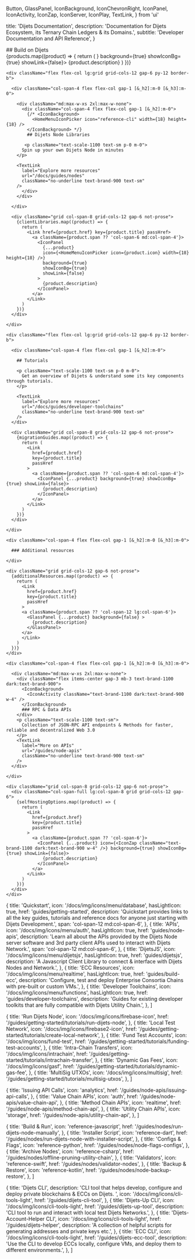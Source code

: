   Button,
  GlassPanel,
  IconBackground,
  IconChevronRight,
  IconPanel,
  IconActivity,
  IconZap,
  IconServer,
  IconPlay,
  TextLink,
} from 'ui'

  title: 'Dijets Documentation',
  description:
    'Documentation for Dijets Ecosystem, its Ternary Chain Ledgers & its Domains.',
  subtitle: 'Developer Documentation and API Reference',
}

<div className="flex flex-col">

  <div>
    <div className="max-w-xl">
      ## Build on Dijets
    </div>
    <div className="grid grid-cols-12 gap-6 not-prose [&_svg]:text-brand-1100 [&_svg]dark:text-brand-900">
      {products.map((product) => {
        return (
          <Link href={product.href} key={product.title} passHref>
            <a className={product.span ?? 'col-span-12 md:col-span-4'}>
              <GlassPanel {...product} icon={<IconServer className="text-brand-1100 dark:text-brand-900 w-4" width={18} height={18} />} background={true} showIconBg={true} showLink={false}>
                {product.description}
              </GlassPanel>
            </a>
          </Link>
        )
      })}
    </div>

    <div className="flex flex-col lg:grid grid-cols-12 gap-6 py-12 border-b">

      <div className="col-span-4 flex flex-col gap-1 [&_h2]:m-0 [&_h3]:m-0">

        <div className="md:max-w-xs 2xl:max-w-none">
          <div className="col-span-4 flex flex-col gap-1 [&_h2]:m-0">
            {/* <IconBackground>
              <HomeMenuIconPicker icon="reference-cli" width={18} height={18} />
            </IconBackground> */}
            ## Dijets Node Libraries

           <p className="text-scale-1100 text-sm p-0 m-0">
          Spin up your own Dijets Node in minutes
        </p>

        <TextLink
          label="Explore more resources"
          url="/docs/guides/nodes"
          className="no-underline text-brand-900 text-sm"
        />
          </div>
        </div>

      </div>

      <div className="grid col-span-8 grid-cols-12 gap-6 not-prose">
        {clientLibraries.map((product) => {
          return (
            <Link href={product.href} key={product.title} passHref>
              <a className={product.span ?? 'col-span-6 md:col-span-4'}>
                <IconPanel
                  {...product}
                  icon={<HomeMenuIconPicker icon={product.icon} width={18} height={18} />}
                  background={true}
                  showIconBg={true}
                  showLink={false}
                >
                  {product.description}
                </IconPanel>
              </a>
            </Link>
          )
        })}
      </div>

    </div>

    <div className="flex flex-col lg:grid grid-cols-12 gap-6 py-12 border-b">

      <div className="col-span-4 flex flex-col gap-1 [&_h2]:m-0">

        ## Tutorials

        <p className="text-scale-1100 text-sm p-0 m-0">
          Get an overview of Dijets & understand some its key components through tutorials.
        </p>

        <TextLink
          label="Explore more resources"
          url="/docs/guides/developer-toolchains"
          className="no-underline text-brand-900 text-sm"
        />
      </div>

      <div className="grid col-span-8 grid-cols-12 gap-6 not-prose">
        {migrationGuides.map((product) => {
          return (
            <Link
              href={product.href}
              key={product.title}
              passHref
            >
              <a className={product.span ?? 'col-span-6 md:col-span-4'}>
                <IconPanel {...product} background={true} showIconBg={true} showLink={false}>
                  {product.description}
                </IconPanel>
              </a>
            </Link>
          )
        })}
      </div>

    </div>

  </div>

  <div className="flex flex-col gap-6 py-12 border-b">

    <div className="col-span-4 flex flex-col gap-1 [&_h2]:m-0 [&_h3]:m-0">

      ### Additional resources

    </div>

    <div className="grid grid-cols-12 gap-6 not-prose">
      {additionalResources.map((product) => {
        return (
          <Link
            href={product.href}
            key={product.title}
            passHref
          >
          <a className={product.span ?? 'col-span-12 lg:col-span-6'}>
            <GlassPanel {...product} background={false} >
              {product.description}
            </GlassPanel>
          </a>
          </Link>
        )
      })}
    </div>

  </div>

  <div className="flex flex-col lg:grid grid-cols-12 gap-6 py-12">

    <div className="col-span-4 flex flex-col gap-1 [&_h2]:m-0 [&_h3]:m-0">

      <div className="md:max-w-xs 2xl:max-w-none">
        <div className="flex items-center gap-3 mb-3 text-brand-1100 dark:text-brand-900">
          <IconBackground>
            <IconActivity className="text-brand-1100 dark:text-brand-900 w-4" />
          </IconBackground>
          ### RPC & Data APIs
        </div>
        <p className="text-scale-1100 text-sm">
          Collection of JSON-RPC API endpoints & Methods for faster, reliable and decentralized Web 3.0
        </p>
        <TextLink
          label="More on APIs"
          url="/guides/node-apis"
          className="no-underline text-brand-900 text-sm"
        />
      </div>

    </div>

    <div className="grid col-span-8 grid-cols-12 gap-6 not-prose">
      <div className="col-span-full lg:col-span-8 grid grid-cols-12 gap-6">
        {selfHostingOptions.map((product) => {
          return (
            <Link
              href={product.href}
              key={product.title}
              passHref
            >
              <a className={product.span ?? 'col-span-6'}>
                <IconPanel {...product} icon={<IconZap className="text-brand-1100 dark:text-brand-900 w-4" />} background={true} showIconBg={true} showLink={false}>
                  {product.description}
                </IconPanel>
              </a>
            </Link>
          )
        })}
      </div>
    </div>

  </div>

</div>

  {
    title: 'Quickstart',
    icon: '/docs/img/icons/menu/database',
    hasLightIcon: true,
    href: 'guides/getting-started',
    description:
      'Quickstart provides links to all the key guides, tutorials and reference docs for anyone just starting with Dijets Development.',
    span: 'col-span-12 md:col-span-6',
  },
  {
    title: 'APIs',
    icon: '/docs/img/icons/menu/auth',
    hasLightIcon: true,
    href: 'guides/node-apis',
    description:
      'Learn all about the APIs provided by the Dijets Node server software and 3rd party client APIs used to interact with Dijets Network.',
    span: 'col-span-12 md:col-span-6',
  },
  {
    title: 'DijetsJS',
    icon: '/docs/img/icons/menu/dijetsjs',
    hasLightIcon: true,
    href: 'guides/dijetsjs',
    description:
      'A Javascript Client Library to connect & interface with Dijets Nodes and Network.',
  },
  {
    title: 'ECC Resources',
    icon: '/docs/img/icons/menu/realtime',
    hasLightIcon: true,
    href: 'guides/build-ecc',
    description:
      'Configure, test and deploy Enterprise Consortia Chains with pre-built or custom VMs.',
  },
  {
    title: 'Developer Toolchains',
    icon: '/docs/img/icons/menu/functions',
    hasLightIcon: true,
    href: 'guides/developer-toolchains',
    description:
      'Guides for existing developer toolkits that are fully compatible with Dijets Utility Chain.',
  },
]

  {
    title: 'Run Dijets Node',
    icon: '/docs/img/icons/firebase-icon',
    href: '/guides/getting-started/tutorials/run-dijets-node',
  },
  {
    title: 'Local Test Network',
    icon: '/docs/img/icons/firebase2-icon',
    href: '/guides/getting-started/tutorials/create-local-network',
  },
  {
    title: 'Fund Test Accounts',
    icon: '/docs/img/icons/fund-test',
    href: '/guides/getting-started/tutorials/funding-test-accounts',
  },
  {
    title: 'Intra-Chain Transfers',
    icon: '/docs/img/icons/intrachain',
    href: '/guides/getting-started/tutorials/intrachain-transfer',
  },
  {
    title: 'Dynamic Gas Fees',
    icon: '/docs/img/icons/gasf',
    href: '/guides/getting-started/tutorials/dynamic-gas-fee',
  },
  {
    title: 'MultiSig UTXOs',
    icon: '/docs/img/icons/multisig',
    href: '/guides/getting-started/tutorials/multisig-utxos',
  },
]

  {
    title: 'Issuing API Calls',
    icon: 'analytics',
    href: '/guides/node-apis/issuing-api-calls',
  },
  {
    title: 'Value Chain APIs',
    icon: 'auth',
    href: '/guides/node-apis/value-chain-api',
  },
  {
    title: 'Method Chain APIs',
    icon: 'realtime',
    href: '/guides/node-apis/method-chain-api',
  },
  {
    title: 'Utility Chain APIs',
    icon: 'storage',
    href: '/guides/node-apis/utility-chain-api',
  },
]

  {
    title: 'Build & Run',
    icon: 'reference-javascript',
    href: '/guides/nodes/run-dijets-node-manually',
  },
  {
    title: 'Installer Script',
    icon: 'reference-dart',
    href: '/guides/nodes/run-dijets-node-with-installer-script',
  },
  {
    title: 'Configs & Flags',
    icon: 'reference-python',
    href: '/guides/nodes/node-flags-configs',
  },
  {
    title: 'Archive Nodes',
    icon: 'reference-csharp',
    href: '/guides/nodes/offline-pruning-utility-chain',
  },
  {
    title: 'Validators',
    icon: 'reference-swift',
    href: '/guides/nodes/validator-nodes',
  },
  {
    title: 'Backup & Restore',
    icon: 'reference-kotlin',
    href: '/guides/nodes/node-backup-restore',
  },
]

  {
    title: 'Dijets CLI',
    description: 'CLI tool that helps develop, configure and deploy private blockchains & ECCs on Dijets. ',
    icon: '/docs/img/icons/cli-tools-light',
    href: '/guides/dijets-cli-tool',
  },
  {
    title: 'Dijets-Up CLI',
    icon: '/docs/img/icons/cli-tools-light',
    href: '/guides/dijets-up-tool',
    description: 'CLI tool to run and interact with local test Dijets Networks.',
  },
  {
    title: 'Dijets-Account-Helper CLI',
    icon: '/docs/img/icons/cli-tools-light',
    href: '/guides/dijets-helper',
    description: 'A collection of helpful scripts for generating addresses and private keys etc.',
  },
  {
    title: 'ECC CLI',
    icon: '/docs/img/icons/cli-tools-light',
    href: '/guides/dijets-ecc-tool',
    description: 'Use the CLI to develop ECCs locally, configure VMs, and deploy them to different environments.',
  },
]

